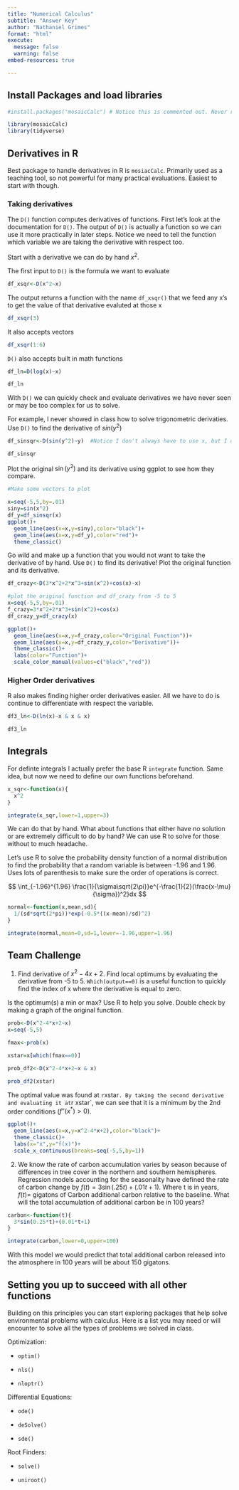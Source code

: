 ```yaml
---
title: "Numerical Calculus"
subtitle: "Answer Key"
author: "Nathaniel Grimes"
format: "html"
execute:
  message: false
  warning: false
embed-resources: true

---
```


## Install Packages and load libraries

```r
#install.packages("mosaicCalc") # Notice this is commented out. Never render with install.packages. Once installed, it's forever on your computer

library(mosaicCalc)
library(tidyverse)
```


## Derivatives in R

Best package to handle derivatives in R is `mosiacCalc`.  Primarily used as a teaching tool, so not powerful for many practical evaluations. Easiest to start with though.

### Taking derivatives

The `D()` function computes derivatives of functions. First let's look at the documentation for `D()`. The output of `D()` is actually a function so we can use it more practically in later steps. Notice we need to tell the function which variable we are taking the derivative with respect too.

Start with a derivative we can do by hand $x^2$.

The first input to `D()` is the formula we want to evaluate

```r
df_xsqr<-D(x^2~x)
```

The output returns a function with the name `df_xsqr()` that we feed any x's to get the value of that derivative evaluted at those x

```r
df_xsqr(3)
```

It also accepts vectors

```r
df_xsqr(1:6)

```

`D()` also accepts built in math functions

```r
df_ln=D(log(x)~x)

df_ln
```

With `D()` we can quickly check and evaluate derivatives we have never seen or may be too complex for us to solve.

For example, I never showed in class how to solve trigonometric derivaties. Use `D()` to find the derivative of $sin(y^2)$

```r
df_sinsqr<-D(sin(y^2)~y)  #Notice I don't always have to use x, but I do have to specify the correct variable to differentiate

df_sinsqr
```


Plot the original $\sin(y^2)$ and its derivative using ggplot to see how they compare.

```r

#Make some vectors to plot

x=seq(-5,5,by=.01)
siny=sin(x^2)
df_y=df_sinsqr(x)
ggplot()+
  geom_line(aes(x=x,y=siny),color="black")+
  geom_line(aes(x=x,y=df_y),color="red")+
  theme_classic()
```


Go wild and make up a function that you would not want to take the derivative of by hand. Use `D()` to find its derivative! Plot the original function and its derivative.

```r
df_crazy<-D(3*x^2+2*x^3+sin(x^2)+cos(x)~x)

#plot the original function and df_crazy from -5 to 5
x=seq(-5,5,by=.01)
f_crazy=3*x^2+2*x^3+sin(x^2)+cos(x)
df_crazy_y=df_crazy(x)

ggplot()+
  geom_line(aes(x=x,y=f_crazy,color="Original Function"))+
  geom_line(aes(x=x,y=df_crazy_y,color="Derivative"))+
  theme_classic()+
  labs(color="Function")+
  scale_color_manual(values=c("black","red"))
```




### Higher Order derivatives

R also makes finding higher order derivatives easier. All we have to do is continue to differentiate with respect the variable.

```r
df3_ln<-D(ln(x)~x & x & x)

df3_ln
```

## Integrals

For definte integrals I actually prefer the base R `integrate` function. Same idea, but now we need to define our own functions beforehand.

```r
x_sqr<-function(x){
  x^2
}

integrate(x_sqr,lower=1,upper=3)
```

We can do that by hand. What about functions that either have no solution or are extremely difficult to do by hand? We can use R to solve for those without to much headache.

Let's use R to solve the probability density function of a normal distribution to find the probability that a random variable is between -1.96 and 1.96. Uses lots of parenthesis to make sure the order of operations is correct.

$$
\int_{-1.96}^{1.96} \frac{1}{\sigma\sqrt{2\pi}}e^{-\frac{1}{2}(\frac{x-\mu}{\sigma})^2}dx
$$

```r
normal<-function(x,mean,sd){
  1/(sd*sqrt(2*pi))*exp(-0.5*((x-mean)/sd)^2)
}

integrate(normal,mean=0,sd=1,lower=-1.96,upper=1.96)

```

## Team Challenge

1) Find derivative of $x^2-4x+2$. Find local optimums by evaluating the derivative from -5 to 5. `Which(output==0)` is a useful function to quickly find the index of x where the derivative is equal to zero.

Is the optimum(s) a min or max? Use R to help you solve. Double check by making a graph of the original function.

```r
prob<-D(x^2-4*x+2~x)
x=seq(-5,5)

fmax<-prob(x)

xstar=x[which(fmax==0)]

prob_df2<-D(x^2-4*x+2~x & x)

prob_df2(xstar)
```

The optimal value was found at `r `xstar`. By taking the second derivative and evaluating it at `r xstar`, we can see that it is a minimum by the 2nd order conditions ($f''(x^*)>0$).

```r
ggplot()+
  geom_line(aes(x=x,y=x^2-4*x+2),color="black")+
  theme_classic()+
  labs(x="x",y="f(x)")+
  scale_x_continuous(breaks=seq(-5,5,by=1))
```



2) We know the rate of carbon accumulation varies by season because of differences in tree cover in the northern and southern hemispheres. Regression models accounting for the seasonality have defined the rate of carbon change by $f(t)=3\sin(.25t)+(.01t+1)$. Where t is in years, $f(t)$= gigatons of Carbon additional carbon relative to the baseline. What will the total accumulation of additional carbon be in 100 years?


```r
carbon<-function(t){
  3*sin(0.25*t)+(0.01*t+1)
}

integrate(carbon,lower=0,upper=100)

```

With this model we would predict that total additional carbon released into the atmosphere in 100 years will be about 150 gigatons.

## Setting you up to succeed with all other functions

Building on this principles you can start exploring packages that help solve environmental problems with calculus. Here is a list you may need or will encounter to solve all the types of problems we solved in class.

Optimization:

- `optim()`

- `nls()`

- `nloptr()`

Differential Equations:

- `ode()`

- `deSolve()`

- `sde()`

Root Finders:

- `solve()`

- `uniroot()`
